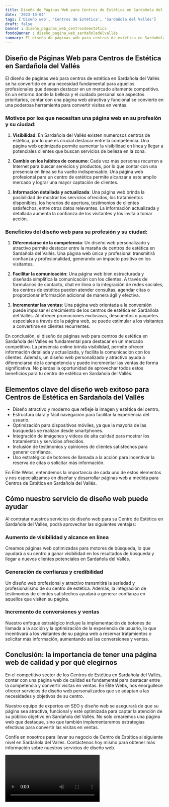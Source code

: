 ```yaml
---
title: Diseño de Páginas Web para Centros de Estética en Sardañola del Vallés
date: '2023-10-04'
tags: ['Diseño web', 'Centros de Estética', 'Sardañola del Vallés']
draft: false
banner : diseño_paginas_web_centrosdeestética
fondoBanner : diseño_pagina_web_sardañoladelvallés
summary: El diseño de páginas web para centros de estética en Sardañola del Vallés se ha convertido en una necesidad fundamental para aquellos profesionales que desean destacar en un mercado altamente competitivo. En un entorno donde la belleza y el cuidado personal son aspectos prioritarios, contar con una página web atractiva y funcional se convierte en una poderosa herramienta para convertir visitas en ventas.
---
```


## Diseño de Páginas Web para Centros de Estética en Sardañola del Vallés

El diseño de páginas web para centros de estética en Sardañola del Vallés se ha convertido en una necesidad fundamental para aquellos profesionales que desean destacar en un mercado altamente competitivo. En un entorno donde la belleza y el cuidado personal son aspectos prioritarios, contar con una página web atractiva y funcional se convierte en una poderosa herramienta para convertir visitas en ventas.

### Motivos por los que necesitan una página web en su profesión y su ciudad:

1. **Visibilidad**: En Sardañola del Vallés existen numerosos centros de estética, por lo que es crucial destacar entre la competencia. Una página web optimizada permite aumentar la visibilidad en línea y llegar a potenciales clientes que buscan servicios de belleza en la zona.

2. **Cambio en los hábitos de consumo**: Cada vez más personas recurren a Internet para buscar servicios y productos, por lo que contar con una presencia en línea se ha vuelto indispensable. Una página web profesional para un centro de estética permite alcanzar a este amplio mercado y lograr una mayor captación de clientes.

3. **Información detallada y actualizada**: Una página web brinda la posibilidad de mostrar los servicios ofrecidos, los tratamientos disponibles, los horarios de apertura, testimonios de clientes satisfechos, entre otros datos relevantes. La información actualizada y detallada aumenta la confianza de los visitantes y los invita a tomar acción.

### Beneficios del diseño web para su profesión y su ciudad:

1. **Diferenciarse de la competencia**: Un diseño web personalizado y atractivo permite destacar entre la maraña de centros de estética en Sardañola del Vallés. Una página web única y profesional transmitirá confianza y profesionalidad, generando un impacto positivo en los visitantes.

2. **Facilitar la comunicación**: Una página web bien estructurada y diseñada simplifica la comunicación con los clientes. A través de formularios de contacto, chat en línea o la integración de redes sociales, los centros de estética pueden atender consultas, agendar citas o proporcionar información adicional de manera ágil y efectiva.

3. **Incrementar las ventas**: Una página web orientada a la conversión puede impulsar el crecimiento de los centros de estética en Sardañola del Vallés. Al ofrecer promociones exclusivas, descuentos o paquetes especiales a través de la página web, se puede estimular a los visitantes a convertirse en clientes recurrentes.

En conclusión, el diseño de páginas web para centros de estética en Sardañola del Vallés es fundamental para destacar en un mercado competitivo. La presencia online brinda visibilidad, permite ofrecer información detallada y actualizada, y facilita la comunicación con los clientes. Además, un diseño web personalizado y atractivo ayuda a diferenciarse de la competencia y puede incrementar las ventas de forma significativa. No pierdas la oportunidad de aprovechar todos estos beneficios para tu centro de estética en Sardañola del Vallés.

<GifSeo />

<Cta />

## Elementos clave del diseño web exitoso para Centros de Estética en Sardañola del Vallés

- Diseño atractivo y moderno que refleje la imagen y estética del centro.
- Estructura clara y fácil navegación para facilitar la experiencia del usuario.
- Optimización para dispositivos móviles, ya que la mayoría de las búsquedas se realizan desde smartphones.
- Integración de imágenes y videos de alta calidad para mostrar los tratamientos y servicios ofrecidos.
- Inclusión de testimonios y opiniones de clientes satisfechos para generar confianza.
- Uso estratégico de botones de llamada a la acción para incentivar la reserva de citas o solicitar más información.

En Élite Webs, entendemos la importancia de cada uno de estos elementos y nos especializamos en diseñar y desarrollar páginas web a medida para Centros de Estética en Sardañola del Vallés.

## Cómo nuestro servicio de diseño web puede ayudar

Al contratar nuestros servicios de diseño web para su Centro de Estética en Sardañola del Vallés, podrá aprovechar las siguientes ventajas:

### Aumento de visibilidad y alcance en línea
Creamos páginas web optimizadas para motores de búsqueda, lo que ayudará a su centro a ganar visibilidad en los resultados de búsqueda y llegar a nuevos clientes potenciales en Sardañola del Vallés.

### Generación de confianza y credibilidad
Un diseño web profesional y atractivo transmitirá la seriedad y profesionalismo de su centro de estética. Además, la integración de testimonios de clientes satisfechos ayudará a generar confianza en aquellos que visiten su página.

### Incremento de conversiones y ventas
Nuestro enfoque estratégico incluye la implementación de botones de llamada a la acción y la optimización de la experiencia de usuario, lo que incentivará a los visitantes de su página web a reservar tratamientos o solicitar más información, aumentando así las conversiones y ventas.

## Conclusión: la importancia de tener una página web de calidad y por qué elegirnos

En el competitivo sector de los Centros de Estética en Sardañola del Vallés, contar con una página web de calidad es fundamental para destacar entre la competencia y convertir visitas en ventas. En Élite Webs, nos enorgullece ofrecer servicios de diseño web personalizados que se adaptan a las necesidades y objetivos de su centro.

Nuestro equipo de expertos en SEO y diseño web se asegurará de que su página sea atractiva, funcional y esté optimizada para captar la atención de su público objetivo en Sardañola del Vallés. No solo crearemos una página web que destaque, sino que también implementaremos estrategias efectivas para convertir las visitas en ventas.

Confíe en nosotros para llevar su negocio de Centro de Estética al siguiente nivel en Sardañola del Vallés. Contáctenos hoy mismo para obtener más información sobre nuestros servicios de diseño web.

<Video />

<CtaBot job='Centros de Estética' city='Sardañola del Vallés'/>

<Gmaps query='Sardañola del Vallés+españa+maps' />